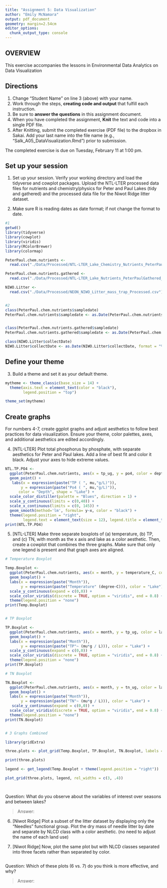 ```yaml
---
title: "Assignment 5: Data Visualization"
author: "Emily McNamara"
output: pdf_document
geometry: margin=2.54cm
editor_options: 
  chunk_output_type: console
---
```


## OVERVIEW

This exercise accompanies the lessons in Environmental Data Analytics on Data Visualization 

## Directions
1. Change "Student Name" on line 3 (above) with your name.
3. Work through the steps, **creating code and output** that fulfill each instruction.
4. Be sure to **answer the questions** in this assignment document.
6. When you have completed the assignment, **Knit** the text and code into a single PDF file.
8. After Knitting, submit the completed exercise (PDF file) to the dropbox in Sakai. Add your last name into the file name (e.g., "Salk_A05_DataVisualization.Rmd") prior to submission.

The completed exercise is due on Tuesday, February 11 at 1:00 pm.



## Set up your session 
1. Set up your session. Verify your working directory and load the tidyverse and cowplot packages. Upload the NTL-LTER processed data files for nutrients and chemistry/physics for Peter and Paul Lakes (tidy and gathered) and the processed data file for the Niwot Ridge litter dataset. 

2. Make sure R is reading dates as date format; if not change the format to date.

```r
#1
getwd()
library(tidyverse)
library(cowplot)
library(viridis)
library(RColorBrewer)
library(colormap)

PeterPaul.chem.nutrients <- 
  read.csv("./Data/Processed/NTL-LTER_Lake_Chemistry_Nutrients_PeterPaul_Processed.csv")

PeterPaul.chem.nutrients.gathered <-
  read.csv("./Data/Processed/NTL-LTER_Lake_Nutrients_PeterPaulGathered_Processed.csv")

NIWO.Litter <-
  read.csv("./Data/Processed/NEON_NIWO_Litter_mass_trap_Processed.csv")


#2
class(PeterPaul.chem.nutrients$sampledate)
PeterPaul.chem.nutrients$sampledate <- as.Date(PeterPaul.chem.nutrients$sampledate, format = "%Y-%m-%d")


class(PeterPaul.chem.nutrients.gathered$sampledate)
PeterPaul.chem.nutrients.gathered$sampledate <- as.Date(PeterPaul.chem.nutrients.gathered$sampledate, format = "%Y-%m-%d")

class(NIWO.Litter$collectDate)
NIWO.Litter$collectDate <- as.Date(NIWO.Litter$collectDate, format = "%Y-%m-%d")


```
## Define your theme
3. Build a theme and set it as your default theme.

```r

mytheme <- theme_classic(base_size = 14) +
  theme(axis.text = element_text(color = "black"), 
        legend.position = "top")

theme_set(mytheme)

```

## Create graphs
For numbers 4-7, create ggplot graphs and adjust aesthetics to follow best practices for data visualization. Ensure your theme, color palettes, axes, and additional aesthetics are edited accordingly.

4. [NTL-LTER] Plot total phosphorus by phosphate, with separate aesthetics for Peter and Paul lakes. Add a line of best fit and color it black. Adjust your axes to hide extreme values.

```r

NTL.TP.PO4 <- 
  ggplot(PeterPaul.chem.nutrients, aes(x = tp_ug, y = po4, color = depth, shape = lakename)) +
  geom_point() +
   labs(x = expression(paste("TP ( ", mu,"g/L)")),
       y = expression(paste("Po4 ( ", mu,"g/L)")),
      color = "Depth", shape = "Lake") +
  scale_color_distiller(palette = "Blues", direction = 1) +
  scale_y_continuous(limits = c(0,40)) +
  scale_x_continuous(limits = c(0, 145)) +
  geom_smooth(method='lm', formula= y~x, color = "black") +
  theme(legend.position = "right", 
        legend.text = element_text(size = 12), legend.title = element_text(size = 12))
print(NTL.TP.PO4)  


```


5. [NTL-LTER] Make three separate boxplots of (a) temperature, (b) TP, and (c) TN, with month as the x axis and lake as a color aesthetic. Then, create a cowplot that combines the three graphs. Make sure that only one legend is present and that graph axes are aligned.

```r

# Temperature Boxplot

Temp.Boxplot <- 
  ggplot(PeterPaul.chem.nutrients, aes(x = month, y = temperature_C, color = lakename)) +
  geom_boxplot() +
  labs(x = expression(paste("Month")),
       y = expression(paste("Temperature" (degree~C))), color = "Lake") +
  scale_y_continuous(expand = c(0,0)) + 
  scale_color_viridis(discrete = TRUE, option = "viridis", end = 0.8) +
  theme(legend.position = "none")
print(Temp.Boxplot)


# TP Boxplot

TP.Boxplot <- 
  ggplot(PeterPaul.chem.nutrients, aes(x = month, y = tp_ug, color = lakename)) +
  geom_boxplot() +
  labs(x = expression(paste("Month")),
       y = expression(paste("TP"~ (mu*g / L))), color = "Lake") +
  scale_y_continuous(expand = c(0,0)) +
  scale_color_viridis(discrete = TRUE, option = "viridis", end = 0.8) +
  theme(legend.position = "none")
print(TP.Boxplot)

# TN Boxplot

TN.Boxplot <- 
  ggplot(PeterPaul.chem.nutrients, aes(x = month, y = tn_ug, color = lakename)) +
  geom_boxplot() +
  labs(x = expression(paste("Month")),
       y = expression(paste("TN"~ (mu*g / L))), color = "Lake") +
   scale_y_continuous(expand = c(0,0)) +
  scale_color_viridis(discrete = TRUE, option = "viridis", end = 0.8) +
  theme(legend.position = "none")
print(TN.Boxplot)


# 3 Graphs Combined

library(gridExtra)

three.plots <- plot_grid(Temp.Boxplot, TP.Boxplot, TN.Boxplot, labels = c('Temp', 'TP', 'TN'), label_size = 10, align = "vh")

print(three.plots)

legend <- get_legend(Temp.Boxplot + theme(legend.position = "right"))

plot_grid(three.plots, legend, rel_widths = c(3, .4))




```

Question: What do you observe about the variables of interest over seasons and between lakes? 

> Answer: 

6. [Niwot Ridge] Plot a subset of the litter dataset by displaying only the "Needles" functional group. Plot the dry mass of needle litter by date and separate by NLCD class with a color aesthetic. (no need to adjust the name of each land use)

7. [Niwot Ridge] Now, plot the same plot but with NLCD classes separated into three facets rather than separated by color. 

```r



```

Question: Which of these plots (6 vs. 7) do you think is more effective, and why? 

> Answer: 
